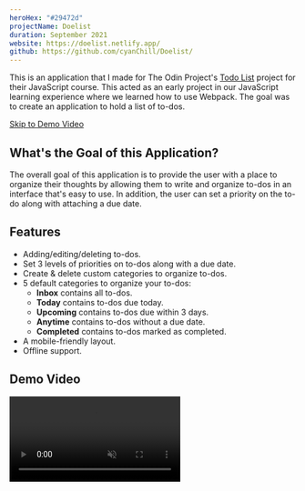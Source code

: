 ```yaml
---
heroHex: "#29472d"
projectName: Doelist
duration: September 2021
website: https://doelist.netlify.app/
github: https://github.com/cyanChill/Doelist/
---
```


This is an application that I made for The Odin Project's [Todo List](https://www.theodinproject.com/lessons/node-path-javascript-todo-list) project for their JavaScript course. This acted as an early project in our JavaScript learning experience where we learned how to use Webpack. The goal was to create an application to hold a list of to-dos.

<a href="#demo-video">Skip to Demo Video</a>

## What's the Goal of this Application?

The overall goal of this application is to provide the user with a place to organize their thoughts by allowing them to write and organize to-dos in an interface that's easy to use. In addition, the user can set a priority on the to-do along with attaching a due date.

## Features

- Adding/editing/deleting to-dos.
- Set 3 levels of priorities on to-dos along with a due date.
- Create & delete custom categories to organize to-dos.
- 5 default categories to organize your to-dos:
  - **Inbox** contains all to-dos.
  - **Today** contains to-dos due today.
  - **Upcoming** contains to-dos due within 3 days.
  - **Anytime** contains to-dos without a due date.
  - **Completed** contains to-dos marked as completed.
- A mobile-friendly layout.
- Offline support.

## Demo Video

<video src="/projects/doelist/demo.mp4" controls muted />

## Building the Application

### Setup

So far in this code, we learned basic JavaScript and how it can be used to interact with the DOM. In addition, we learned the basics of Webpack and how it can be used to build & compile JavaScript code. Our Webpack configs live in a `webpack.config.js` file with a basic structure of:

```javascript
const path = require("path");

module.exports = {
  entry: "./src/index.js",
  output: {
    filename: "main.js",
    path: path.resolve(__dirname, "dist"),
  },
};
```

What this essentially does is look for an `index.js` file in our `src` folder which all our JavaScript code will live.

### Design

At this stage of my Web Development experience, my design sense is lacking. Luckily, The Odin Project provided some inspiration on how we can style our application and I settled upon the design of the [Things](https://culturedcode.com/things/) task manager app.

<ImageViewer
  images={[
    {
      url: "/projects/doelist/inspiration-1.webp",
      alt: "What I wanted the navigation sidebar to look like.",
    },
    {
      url: "/projects/doelist/inspiration-2.webp",
      alt: "What I modeled the screen containing the to-dos of a category to look like.",
    },
  ]}
/>

### Navigation Menu

For this navigation menu, instead of creating a menu for mobile & desktop separately,  I decided on using the same navigation code for both. In addition, I had some sliding animations for when the menu is opened & closed for mobile along with expanding & compressing for desktop. I utilized JavaScript to change between the navigation state of mobile & desktop due to needing it to change the icon for the open & closed state since I was using the Font Awesome CSS icon library and I didn't really know how to change the icon with CSS. I've also used JavaScript to control the navigation menu because I used a checkbox input element as the menu toggler, in which, I need to somehow untoggle it if the screen changes sizes. How I envisioned the navbar working was if the screen changes sizes, the menu collapse regardless of its previous state when the screen size changes from desktop to mobile and vice versa for mobile to desktop.

### "Components" With JavaScript

Since we'll have to display a list of to-dos, we need some way to repeatedly essentially create the same component which we can populate with data to display. For example, we'll look at our code to create a to-do list item. Our form of a "component" is a function that creates the general HTML element and returns it without adding it to the DOM. Adding the component to the DOM will be handled by some other element.

```javascript showLineNumbers
function createTaskCard(taskObj) {
  const {
    taskName,
    taskDescription,
    priority,
    categoryLocation,
    dueDate,
    completedDate,
  } = taskObj;
  const isCompleted = !!completedDate;

  const taskCard = document.createElement("div");
  taskCard.classList.add("task-card");

  taskCard.innerHTML = `
    <div class="task-header">
      <div class="checkbox-div">
        <input type="checkbox">
        <p class="task-title"></p>
      </div>
      <section>
        ${
          !isCompleted
            ? `<i class="fas fa-flag icon ${priority}"></i>
              <i class="far fa-edit icon"></i>`
            : ""
        }
        <i class="far fa-trash-alt icon"></i>
      </section>
    </div>
    <div class="task-shelf">
        <div class="task-description"></div>
        <div class="task-stats">
          <div>
            <p>
              Priority: 
              <span class="unfocus-text">${priority}</span>
            </p>
            <p>
              Category: 
              <span class="unfocus-text tc-category-field"></span>
            </p>
          </div>
          <div>
            <p>
              Due Date: 
              <span class="unfocus-text"> ${
                dueDate ? getNiceTime(dueDate) : "n/a"
              }</span>
            </p>
            ${
              isCompleted
                ? `<p>
                      Completed: 
                      <span class="unfocus-text"> ${
                        completedDate ? getNiceTime(completedDate) : "n/a"
                      }</span>
                    </p>`
                : ""
            }
          </div>
        </div>
    </div>
  `;

  /*
    Some event listeners...
  */

  taskCard.querySelector(".task-title").textContent = taskName;
  taskCard.querySelector(".task-description").textContent = taskDescription;
  taskCard.querySelector(".tc-category-field").textContent = categoryLocation;

  return taskCard;
}
```

Lines 1-3 show the declaration of the component function which accepts an object containing all the information about the to-do item which we deconstruct.

```javascript
function createTaskCard(taskObj) {
  const {
    taskName,
    taskDescription,
    priority,
    categoryLocation,
    dueDate,
    completedDate,
  } = taskObj;
  const isCompleted = !!completedDate;
  // ...
}
```

Lines 5-6 create the parent element of our to-do item which is going to be a `div` using the `document.createElement()` function. We also apply the base class for the to-do item.

```javascript
const taskCard = document.createElement("div");
taskCard.classList.add("task-card");
```

Lines 8-55 is essentially where the meat of the component making is. We chose to use a template string to create the HTML elements that live inside the to-do list item as the layout is complex. **It's potentially dangerous to use the `innerHTML` property on any element due to injection of malicious code**, however, this application runs on the user's browser and not on a server, which would be dangerous as we don't validate the user's inputs.

> This essentially resembles what we do in React (JSX).

Lines 57-59 would be where I put the event listeners for interactions between the to-do list element and the user such as one for deleting the to-do list item or marking it as completed.

Since we used a template string to populate the elements inside the parent element of our to-do item (the `taskCard` variable), those elements can be accessed off the `taskCard` variable and we can run some JavaScript off them. This is what we did on lines 61-64, where we set the `textContent` of elements within `taskCard`.

```javascript
taskCard.querySelector(".task-title").textContent = taskName;
taskCard.querySelector(".task-description").textContent = taskDescription;
taskCard.querySelector(".tc-category-field").textContent = categoryLocation;
```

Finally, we return this HTML element, `taskCard` so that it can be used elsewhere.

## Improving the Application

### PWA

Almost a year after finishing this project, I decided to add a new feature as I was learning about PWA at the time. Mainly, I wanted to add offline support as it made sense with an application like this. This application only used localStorage to store the data and it doesn't rely too heavily on external dependencies. To implement these features, I used a series of `workbox` libraries.

### Webpack

Webpack is something that can manage images along with compressing our file and optimizing them for the web. For our application, it's useful to have multiple Webpack configuration files depending on what we're doing. For example, we don't necessarily need to minify our CSS or "uglify" our code during development. For production, however, it may be useful as it may lead to better page loading time. On the other hand, there may be configurations that are shared between production and development. To create Webpack configurations from 2 different files, we use the `webpack-merge` package. How we use `webpack-merge` is simply:

```javascript
const { merge } = require("webpack-merge");

// Containing a Webpack configuration shared between production & development
const common = require("./webpack.common");

module.exports = merge(common, {
  // Webpack configuration specific to this environment
});
```

## Overall Learnings

1. Built an application with Webpack along with minify and uglify the code.
2. Creating an animated navigation menu and controlling it through JavaScript.
3. Creating "components" using plain JavaScript functions that return an HTML element.
4. Adding offline support using Workbox.
5. Improving my Webpack knowledge through having separate configurations.
